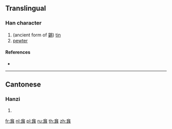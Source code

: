 {{also|𠑳}}
==Translingual==

===Han character===
{{Han char|rn=9|rad=人|as=24|sn=26|four=|canj=OSSO|ids=⿳𠆢𦣦⿰止豕}}

# (ancient form of [[錫]]) [[tin]]
# [[pewter]]

====References====
* {{Han ref|kx=0122.120|uh=34AA|ud=13482}}

----

==Cantonese==

===Hanzi===
{{yue-hanzi|jyut=[[sek3]]|y=sek3}}

# {{defn|lang=yue|sort=人24}}

[[fr:㒪]]
[[nl:㒪]]
[[pl:㒪]]
[[ru:㒪]]
[[th:㒪]]
[[zh:㒪]]